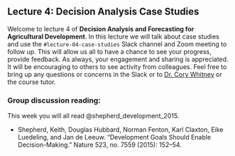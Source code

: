 ## Lecture 4: Decision Analysis Case Studies {#case_studies}
<!-- reference with [Decision Analysis Case Studies](#case_studies) -->

Welcome to lecture 4 of **Decision Analysis and Forecasting for Agricultural Development**. In this lecture we will talk about case studies and use the `#lecture-04-case-studies` Slack channel and Zoom meeting to follow up. This will allow us all to have a chance to see your progress, provide feedback. As always, your engagement and sharing is appreciated. It will be encouraging to others to see activity from colleagues. Feel free to bring up any questions or concerns in the Slack or to [Dr. Cory Whitney](mailto:cory.whitney@uni-bonn.de?subject=[Seminar_2]%20Decision%20Analysis%20Lecture) or the course tutor.

<!-- Please take a few minutes to watch these short videos and do the associated exercises before our meeting. -->

<!-- ### Introduction -->

<!-- The following videos introduce some decision analysis case studies. Please watch the videos and answer the questions that follow.  -->

<!-- ### Decision analysis case - Water for Wajir -->

<!-- The city of Wajir in Northern Kenya has lacks a reliable supply of clean drinking water and sanitation. To improve the situation, plans are being considered to construct a water pipeline from Habaswein over 100 km away [@luedeling_water_2014; @luedeling_fresh_2015]. Watch the following video to learn more.  -->

<!-- <iframe width="560" height="315" src="https://www.youtube.com/embed/imQ1Gn-E7wQ" frameborder="0" allowfullscreen></iframe> -->

<!-- Now try to answer the following questions: -->

<!-- ```{r question-1-Decision-analysis-case-Water-for-Wajir, echo=FALSE} -->
<!-- question("What was the purpose of the inception workshop?", -->
<!--   answer("Elicit information about specific variables"), -->
<!--   answer("Secure political buy-in", correct = TRUE), -->
<!--   answer("Develop a conceptual model of the decision"), -->
<!--  answer("Allow stakeholders to state their expectations of the project", correct = TRUE), -->
<!--   incorrect = "Watch [the video](https://youtu.be/imQ1Gn-E7wQ) and try again.", -->
<!-- allow_retry = TRUE -->
<!-- ) -->
<!-- ``` -->

<!-- ```{r question-2-Decision-analysis-case-Water-for-Wajir, echo=FALSE} -->
<!-- question("What impacts are likely to arise from the freshwater pipeline?", -->
<!--   answer("Improved sanitation and public health in Wajir", correct = TRUE), -->
<!--   answer("Irrigated agriculture in Wajir"), -->
<!--   answer("Acceleration of economic development in Wajir", correct = TRUE), -->
<!--  answer("Free water supply for residents of Wajir"), -->
<!--   incorrect = "Watch [the video](https://youtu.be/imQ1Gn-E7wQ) and try again.", -->
<!-- allow_retry = TRUE -->
<!-- ) -->
<!-- ``` -->

<!-- ```{r question-3-Decision-analysis-case-Water-for-Wajir, echo=FALSE} -->
<!-- question("What are good strategies in consolidating range estimates by different people?", -->
<!-- answer("Average lower and upper bounds of intervals across all participants"), -->
<!-- answer("For outliers, find out if experts understood the question correctly", correct = TRUE), -->
<!-- answer("Consider which experts have are most knowledgeable on each estimated variable", correct = TRUE), -->
<!-- answer("Consider each expert's performance in previous estimation exercises", correct = TRUE), -->
<!--   incorrect = "Watch [the video](https://youtu.be/imQ1Gn-E7wQ) and try again.", -->
<!-- allow_retry = TRUE -->
<!-- ) -->
<!-- ``` -->

<!-- ### Case study - Plastic covers in sweet cherry orchards in Chile -->

<!-- This video shows the study @rojas_adapting_2021 conducted in Chile for assessing the profitability of implementing plastic covers in sweet cherry orchards to protect the fruits from hazardous weather events. -->


<!-- <iframe width="560" height="315" src="https://www.youtube.com/embed/kpsqzkeg53Y" frameborder="0" allowfullscreen></iframe> -->

<!-- ```{r question-sweet_cherry-1, echo=FALSE} -->
<!-- question("How did the decision of implementing covers in sweet cherry orchards emerge in this study?", -->
<!--          answer("From a thorough literature review."), -->
<!--          answer("Based on the previous knowledge of the researchers."), -->
<!--          answer("From farmers' concerns regarding future weather scenarios.", correct = TRUE), -->
<!--          answer("From consumers asking for sweet cherries of good quality."), -->
<!--          incorrect = "Watch [the video](https://youtu.be/kpsqzkeg53Y) and try again.", -->
<!--          allow_retry = TRUE) -->
<!-- ``` -->

<!-- Based on the question above, think about and write down two to three positive and negative implications of using the method we used to define the decision. -->

<!-- ```{r question-sweet_cherry-2, echo=FALSE} -->
<!-- question("Based on the Net Present Value, what would be the best recommendation for farmers in northern Chile?", -->
<!--          answer("Farmers should implement covers to improve yields."), -->
<!--          answer("NPV values suggest that implementing covers in northern Chile may be not necessary.", correct = TRUE), -->
<!--          answer("The results do not allow making a clear recomendation."), -->
<!--          incorrect = "Watch [the video](https://youtu.be/kpsqzkeg53Y) and try again.", -->
<!--          allow_retry = TRUE) -->
<!-- ``` -->

<!-- ```{r questio-sweet_cherry-3, echo=FALSE} -->
<!-- question("Considering the results of the EVPI analysis, farmers should spend more resources to gather additional information on:", -->
<!--          answer("Yield"), -->
<!--          answer("Market price"), -->
<!--          answer("Yield lost to low firmness", correct = TRUE), -->
<!--          incorrect = "Watch [the video](https://youtu.be/kpsqzkeg53Y) and try again.", -->
<!--          allow_retry = TRUE) -->
<!-- ``` -->

<!-- The data and scripts for this study are also available online [@fernandez_data_2021]. -->

### Group discussion reading: 

This week you will all read @shepherd_development_2015.

- Shepherd, Keith, Douglas Hubbard, Norman Fenton, Karl Claxton, Eike Luedeling, and Jan de Leeuw. “Development Goals Should Enable Decision-Making.” Nature 523, no. 7559 (2015): 152–54. 

<!-- ### Bonus: Decision analysis case - Calluna production in NRW -->

<!-- Heather growers and other stakeholders in North Rhine-Westphalia, Germany are looking for sustainable options to manage disease outbreaks. @ruett_model-based_2020 worked with these farmers to model the impacts of changing disease management practices and to generate comprehensive forecasts of net returns. Watch the following video to learn more. -->

<!-- ![](https://www.youtube.com/watch?v=hvnhjrf1Ims) -->

<!-- <iframe width="560" height="315" src="https://www.youtube.com/embed/hvnhjrf1Ims" frameborder="0" allowfullscreen></iframe> -->

<!-- Think about the following questions and jot down your thoughts. -->

<!-- - **How would you develop an expert network for your decision analysis project?** -->
<!-- - **What do you expect from your expert network?** -->

<!-- [](https://www.youtube.com/watch?v=hvnhjrf1Ims) -->

<!-- ```{r Question1-Calluna, echo=FALSE} -->
<!-- question("What are the risks and uncertainties in Calluna production?", -->
<!-- answer("Bud-flowering mutation"), -->
<!-- answer("Water management", correct = TRUE), -->
<!-- answer("Fungal infections", correct = TRUE), -->
<!-- answer("Fertilizer management", correct = TRUE), -->
<!-- answer("Customer demand"), -->
<!-- answer("Fungal resistance to pesticides", correct = TRUE), -->
<!--   incorrect = "Watch [the video](https://youtu.be/hvnhjrf1Ims) and try again.", -->
<!-- allow_retry = TRUE -->
<!-- ) -->
<!-- ``` -->

<!-- ```{r Question2-Calluna, echo=FALSE} -->
<!-- question("What steps did we use to apply decision analysis in Calluna production?", -->
<!-- answer("Developing impact models", correct = TRUE), -->
<!-- answer("Defining decisions together with experts using participatory workshops", correct = TRUE), -->
<!-- answer("Using precise numbers instead of ranges"), -->
<!-- answer("Calibration of experts", correct = TRUE), -->
<!-- answer("Involving the local government"), -->
<!-- answer("Using model simulations to calculate probability distributions, VIP scores and the EVPI", correct = TRUE), -->
<!--   incorrect = "Watch [the video](https://youtu.be/hvnhjrf1Ims) and try again.", -->
<!-- allow_retry = TRUE -->
<!-- ) -->
<!-- ``` -->

<!-- ```{r Question3-Calluna, echo=FALSE} -->
<!-- question("How can we overcome the tendency of experts to make mistakes when generating estimates and making judgements?", -->
<!-- answer("Confront the participants from your expert network with their biases", correct = TRUE), -->
<!-- answer("Teach techniques that allow your participants to give better estimations (Calibration training)", correct = TRUE), -->
<!-- answer("Apply techniques that allow both shy and confident participants to contribute to your decision analysis workshop", correct = TRUE), -->
<!-- answer("Involve as many professors as possible"), -->
<!-- answer("Experts in high job positions would do better estimations than Master students"), -->
<!-- answer("Apply techniques that allow you to focus more detailed on certain findings instead of focusing on the whole picture"), -->
<!-- answer("Use feedback from all participants to merge all models into a model that you can use as a template to program your code", correct = TRUE), -->
<!--   incorrect = "Watch [the video](https://youtu.be/hvnhjrf1Ims) and try again.", -->
<!-- allow_retry = TRUE -->
<!-- ) -->
<!-- ``` -->

<!-- The data and scripts for this study are available in this [zenodo repository]( http://doi.org/10.5281/zenodo.4637259) [@ruett_data_2021]. -->
